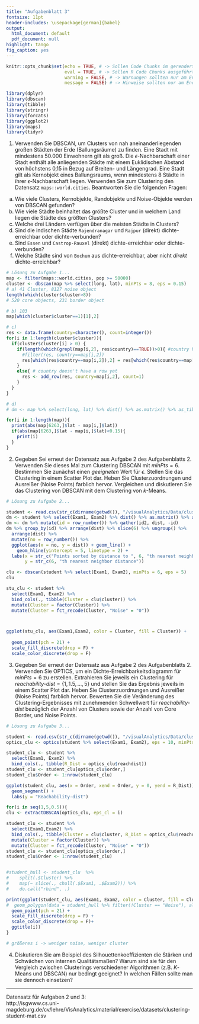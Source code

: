 ```yaml
---
title: "Aufgabenblatt 3"
fontsize: 11pt
header-includes: \usepackage[german]{babel}
output:
  html_document: default
  pdf_document: null
highlight: tango
fig_caption: yes
---
```


```r
knitr::opts_chunk$set(echo = TRUE, # -> Sollen Code Chunks im gerenderten Dokument angezeigt werden?
                      eval = TRUE, # -> Sollen R Code Chunks ausgeführt werden?
                      warning = FALSE, # -> Warnungen sollten nur am Ende zum Rendern auf FALSE gesetzt werden
                      message = FALSE) # -> Hinweise sollten nur am Ende zum Rendern auf FALSE gesetzt werden

library(dplyr)
library(dbscan)
library(tibble)
library(stringr)
library(forcats)
library(ggplot2)
library(maps)
library(tidyr)

```

1. Verwenden Sie DBSCAN, um Clusters von nah aneinanderliegenden großen Städten der Erde (Ballungsräume) zu finden. Eine Stadt mit mindestens 50.000 Einwohnern gilt als groß. Die $\epsilon$-Nachbarschaft einer Stadt enthält alle anliegenden Städte mit einem Euklidischen Abstand von höchstens 0,15 in Bezug auf Breiten- und Längengrad. Eine Stadt gilt als Kernobjekt eines Ballungsraums, wenn mindestens 8 Städte in ihrer $\epsilon$-Nachbarschaft liegen. Verwenden Sie zum Clustering den Datensatz `maps::world.cities`. Beantworten Sie die folgenden Fragen:
a) Wie viele Clusters, Kernobjekte, Randobjekte und Noise-Objekte werden von DBSCAN gefunden?
b) Wie viele Städte beinhaltet das größte Cluster und in welchem Land liegen die Städte des größten Clusters?
c) Welche drei Ländern verfügen über die meisten Städte in Clusters?
d) Sind die indischen Städte `Rajendranagar` und `Rajpur` (direkt) dichte-erreichbar oder dichte-verbunden?
e) Sind `Essen` und `Castrop-Rauxel` (direkt) dichte-erreichbar oder dichte-verbunden?
f) Welche Städte sind von `Bochum` aus dichte-erreichbar, aber nicht _direkt_ dichte-erreichbar?

```r

# Lösung zu Aufgabe 1...
map <- filter(maps::world.cities, pop >= 50000)
cluster <- dbscan(map %>% select(long, lat), minPts = 8, eps = 0.15)
# a) 41 Cluster, 8127 noise object
length(which(cluster$cluster>8))
# 520 core objects, 231 border object

# b) 103
map[which(cluster$cluster==1)[1],2]

# c)
res <- data.frame(country=character(), count=integer())
for(i in 1:length(cluster$cluster)){
  if(cluster$cluster[i] > 0) {
    if(length(which(grepl(map[i,2], res$country)==TRUE))>0){ #country has a row
      #filter(res, country==map[i,2])
      res[which(res$country==map[i,2]),2] = res[which(res$country==map[i,2]),2]+1
    }
    else{ # country doesn't have a row yet
      res <- add_row(res, country=map[i,2], count=1)
    }
  }
}

# d)
# dm <- map %>% select(long, lat) %>% dist() %>% as.matrix() %>% as_tibble()

for(i in 1:length(map)){
  print(abs(map[6263,]$lat - map[i,]$lat))
  if(abs(map[6263,]$lat - map[i,]$lat)<0.15){
    print(i)
  }
}

``` 



2. Gegeben Sei erneut der Datensatz aus Aufgabe 2 des Aufgabenblatts 2. Verwenden Sie dieses Mal zum Clustering DBSCAN mit $minPts=6$. Bestimmen Sie zunächst einen _geeigneten_ Wert für $\epsilon$. Stellen Sie das Clustering in einem Scatter Plot dar. Heben Sie Clusterzuordnungen und Ausreißer (Noise Points) farblich hervor. Vergleichen und diskutieren Sie das Clustering von DBSCAN mit dem Clustering von $k$-Means. 

```r
# Lösung zu Aufgabe 2...

student <- read.csv(str_c(dirname(getwd()), "/visualAnalytics/Data/clustering-student-mat.csv"))
dm <- student %>% select(Exam1, Exam2) %>% dist() %>% as.matrix() %>% as_tibble()
dm <- dm %>% mutate(id = row_number()) %>% gather(id2, dist, -id) 
dm %>% group_by(id) %>% arrange(dist) %>% slice(6) %>% ungroup() %>%
  arrange(dist) %>%
  mutate(no = row_number()) %>%
  ggplot(aes(x = no, y = dist)) + geom_line() +
    geom_hline(yintercept = 5, linetype = 2) +
  labs(x = str_c("Points sorted by distance to ", 6, "th nearest neighbor"), 
       y = str_c(6, "th nearest neighbor distance"))

clu <- dbscan(student %>% select(Exam1, Exam2), minPts = 6, eps = 5)
clu

stu_clu <- student %>%
  select(Exam1, Exam2) %>%
  bind_cols(., tibble(Cluster = clu$cluster)) %>%
  mutate(Cluster = factor(Cluster)) %>%
  mutate(Cluster = fct_recode(Cluster, "Noise" = "0"))



ggplot(stu_clu, aes(Exam1,Exam2, color = Cluster, fill = Cluster)) +
  
  geom_point(pch = 21) +
  scale_fill_discrete(drop = F) +
  scale_color_discrete(drop = F)


```

3. Gegeben Sei erneut der Datensatz aus Aufgabe 2 des Aufgabenblatts 2. Verwenden Sie OPTICS, um ein Dichte-Erreichbarkeitsdiagramm für $minPts=6$ zu erstellen. Extrahieren Sie jeweils ein Clustering für $\textit{reachability-dist}=\{1,1.5,\ldots,5\}$ und stellen Sie das Ergebnis jeweils in einem Scatter Plot dar. Heben Sie Clusterzuordnungen und Ausreißer (Noise Points) farblich hervor. Bewerten Sie die Veränderung des Clustering-Ergebnisses mit zunehmenden Schwellwert für $\textit{reachability-dist}$ bezüglich der Anzahl von Clusters sowie der Anzahl von Core Border, und Noise Points.

```r
# Lösung zu Aufgabe 3...

student <- read.csv(str_c(dirname(getwd()), "/visualAnalytics/Data/clustering-student-mat.csv"))
optics_clu <- optics(student %>% select(Exam1, Exam2), eps = 10, minPts = 6)

student_clu <- student %>%
  select(Exam1, Exam2) %>%
  bind_cols(., tibble(R_Dist = optics_clu$reachdist))
student_clu <- student_clu[optics_clu$order,]
student_clu$Order <- 1:nrow(student_clu)

ggplot(student_clu, aes(x = Order, xend = Order, y = 0, yend = R_Dist)) +
  geom_segment() +
  labs(y = "Reachability-dist")

for(i in seq(1,5,0.5)){
clu <- extractDBSCAN(optics_clu, eps_cl = i)

student_clu <- student %>%
  select(Exam1,Exam2) %>%
  bind_cols(., tibble(Cluster = clu$cluster, R_Dist = optics_clu$reachdist)) %>%
  mutate(Cluster = factor(Cluster)) %>%
  mutate(Cluster = fct_recode(Cluster, "Noise" = "0"))
student_clu <- student_clu[optics_clu$order,]
student_clu$Order <- 1:nrow(student_clu)


#student_hull <- student_clu  %>%
#    split(.$Cluster) %>%
#    map(~ slice(., chull(.$Exam1, .$Exam2))) %>%
#    do.call("rbind", .)

print(ggplot(student_clu, aes(Exam1, Exam2, color = Cluster, fill = Cluster)) +
#  geom_polygon(data = student_hull %>% filter(!Cluster == "Noise"), alpha = .5, color = "black") +
  geom_point(pch = 21) +
  scale_fill_discrete(drop = F) +
  scale_color_discrete(drop = F)+
  ggtitle(i))
}

# größeres i -> weniger noise, weniger cluster
```

4. Diskutieren Sie am Beispiel des Silhouettenkoeffizienten die Stärken und Schwächen von internen Qualitätsmaßen? Warum sind sie für den Vergleich zwischen Clusterings verschiedener Algorithmen (z.B. $K$-Means und DBSCAN) nur bedingt geeignet? In welchen Fällen sollte man sie dennoch einsetzen?

<!-- Antwort zu Aufgabe 4...
- schlecht bei konkaven Clustern
- gut bei konvexen Clustern
- schlecht bei unterschiedlichen Dichten
- schlecht bei überlappenden Clustern

- k-means macht nur konvexe Cluster, andere auch konkave

- verschiedene Durchläufe des gleichen Clusteringalgorithmus (indeterministische)
- ähnliche Algorithmen zu vergleichen

-->

------

Datensatz für Aufgaben 2 und 3:  
http://isgwww.cs.uni-magdeburg.de/cv/lehre/VisAnalytics/material/exercise/datasets/clustering-student-mat.csv